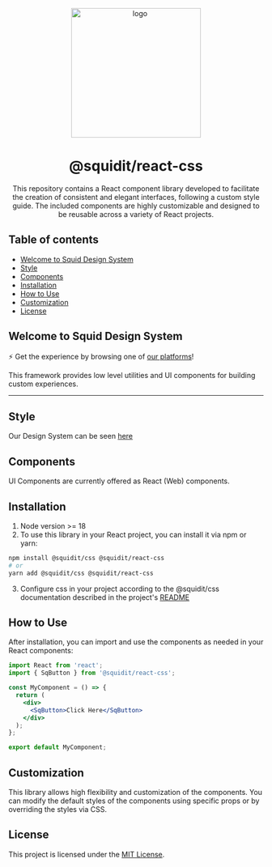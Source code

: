 
<Meta title="Getting Started/Welcome" />

<p align="center">
  <img src="https://github.com/squidit/react-css/assets/56000334/88ce8652-37b0-4e34-af91-2f82a996fdae" width="256px" align="center" alt="logo" />

  <h1 align="center">@squidit/react-css</h1>
  <p align="center">This repository contains a React component library developed to facilitate the creation of consistent and elegant interfaces, following a custom style guide. The included components are highly customizable and designed to be reusable across a variety of React projects.</p>
</p>

## Table of contents

* [Welcome to Squid Design System](#welcome-to-squid-design-system)
* [Style](#style)
* [Components](#components)
* [Installation](#installation)
* [How to Use](#how-to-use)
* [Customization](#customization)
* [License](#license)

## Welcome to Squid Design System

⚡ Get the experience by browsing one of [our platforms](https://app.squidit.com.br)!

This framework provides low level utilities and UI components for building
custom experiences.

<hr style={{ borderWidth: "0", margin: "2rem 0" }} />

## Style

Our Design System can be seen [here](https://css.squidit.com.br/styleguide)

## Components

UI Components are currently offered as React (Web) components.

## Installation

1. Node version >= 18
2. To use this library in your React project, you can install it via npm or yarn:

```bash
npm install @squidit/css @squidit/react-css
# or
yarn add @squidit/css @squidit/react-css
```

3. Configure css in your project according to the @squidit/css documentation described in the project's [README](https://github.com/squidit/css/blob/master/README.md)

## How to Use

After installation, you can import and use the components as needed in your React components:

```jsx
import React from 'react';
import { SqButton } from '@squidit/react-css';

const MyComponent = () => {
  return (
    <div>
      <SqButton>Click Here</SqButton>
    </div>
  );
};

export default MyComponent;
```

## Customization

This library allows high flexibility and customization of the components. You can modify the default styles of the components using specific props or by overriding the styles via CSS.

## License

This project is licensed under the [MIT License](LICENSE).

